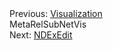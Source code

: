 <div class="pagination">
<div class="prev">Previous: [Visualization](Visualization.html)</div>
<div class="curr">MetaRelSubNetVis</div>
<div class="next">Next: [NDExEdit](NDExEdit.html)</div>
</div>
